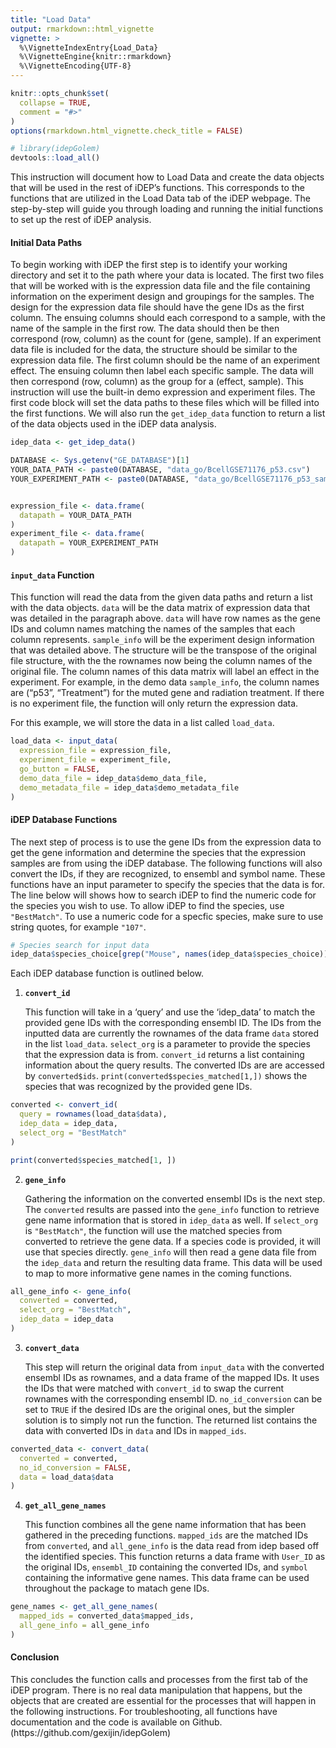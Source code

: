 ```yaml
---
title: "Load Data"
output: rmarkdown::html_vignette
vignette: >
  %\VignetteIndexEntry{Load_Data}
  %\VignetteEngine{knitr::rmarkdown}
  %\VignetteEncoding{UTF-8}
---
```


```r
knitr::opts_chunk$set(
  collapse = TRUE,
  comment = "#>"
)
options(rmarkdown.html_vignette.check_title = FALSE)
```

```r
# library(idepGolem)
devtools::load_all()
```

This instruction will document how to Load Data and create the data objects that will be used in the rest of iDEP's functions. This corresponds to the functions that are utilized in the Load Data tab of the iDEP webpage. The step-by-step will guide you through loading and running the initial functions to set up the rest of iDEP analysis.

#### Initial Data Paths

To begin working with iDEP the first step is to identify your working directory
and set it to the path where your data is located. The first two files that will
be worked with is the expression data file and the file containing information
on the experiment design and groupings for the samples. The design for the
expression data file should have the gene IDs as the first column. The ensuing
columns should each correspond to a sample, with the name of the sample in the
first row. The data should then be then correspond (row, column) as the count
for (gene, sample). If an experiment data file is included for the data, the
structure should be similar to the expression data file. The first column should
be the name of an experiment effect. The ensuing column then label each specific
sample. The data will then correspond (row, column) as the group for a
(effect, sample). This instruction will use the built-in demo expression and
experiment files. The first code block will set the data paths to these files
which will be filled into the first functions. We will also run the 
`get_idep_data` function to return a list of the data objects used in the iDEP
data analysis.

```r
idep_data <- get_idep_data()

DATABASE <- Sys.getenv("GE_DATABASE")[1]
YOUR_DATA_PATH <- paste0(DATABASE, "data_go/BcellGSE71176_p53.csv")
YOUR_EXPERIMENT_PATH <- paste0(DATABASE, "data_go/BcellGSE71176_p53_sampleInfo.csv")


expression_file <- data.frame(
  datapath = YOUR_DATA_PATH
)
experiment_file <- data.frame(
  datapath = YOUR_EXPERIMENT_PATH
)
```

#### **`input_data`** Function

This function will read the data from the given data paths and return a list
with the data objects. `data` will be the data matrix of expression data that
was detailed in the paragraph above. `data` will have row names as the gene IDs and column names matching the names of the samples that each column represents. `sample_info` will be the experiment design information that was detailed above. The structure will be the transpose of the original file structure, with the the rownames now being the column names of the original file. The column names of this data matrix will label an effect in the experiment. For example, in the demo data `sample_info`, the column names are ("p53", "Treatment") for the muted gene and radiation treatment. If there is no experiment file, the function will only return the expression data.

For this example, we will store the data in a list called `load_data`.

```r
load_data <- input_data(
  expression_file = expression_file,
  experiment_file = experiment_file,
  go_button = FALSE,
  demo_data_file = idep_data$demo_data_file,
  demo_metadata_file = idep_data$demo_metadata_file
)
```

#### iDEP Database Functions

The next step of process is to use the gene IDs from the expression data to get
the gene information and determine the species that the expression samples are
from using the iDEP database. The following functions will also convert the IDs,
if they are recognized, to ensembl and symbol name. These functions have an
input parameter to specify the species that the data is for. The line below will
shows how to search iDEP to find the numeric code for the species you wish to
use. To allow iDEP to find the species, use `"BestMatch"`. To use a numeric code
for a specfic species, make sure to use string quotes, for example `"107"`.

```r
# Species search for input data
idep_data$species_choice[grep("Mouse", names(idep_data$species_choice))]
```

Each iDEP database function is outlined below.

1. **`convert_id`**

    This function will take in a 'query' and use the 'idep_data' to match the 
    provided gene IDs with the corresponding ensembl ID. The IDs from the
    inputted data are currently the rownames of the data frame `data` stored in the list `load_data`. `select_org` is a parameter to provide the species
    that the expression data is from. `convert_id` returns a list containing
    information about the query results. The converted IDs are are accessed by `converted$ids`. `print(converted$species_matched[1,])` shows the species
    that was recognized by the provided gene IDs.
    
```r
converted <- convert_id(
  query = rownames(load_data$data),
  idep_data = idep_data,
  select_org = "BestMatch"
)

print(converted$species_matched[1, ])
```
    

2. **`gene_info`**

    Gathering the information on the converted ensembl IDs is the next step. 
    The `converted` results are passed into the `gene_info` function to retrieve
    gene name information that is stored in `idep_data` as well. If `select_org`
    is `"BestMatch"`, the function will use the matched species from converted
    to retrieve the gene data. If a species code is provided, it will use that
    species directly. `gene_info` will then read a gene data file from the
    `idep_data` and return the resulting data frame. This data will be used to
    map to more informative gene names in the coming functions.
    
```r
all_gene_info <- gene_info(
  converted = converted,
  select_org = "BestMatch",
  idep_data = idep_data
)
```
    
    
3. **`convert_data`**

    This step will return the original data from `input_data` with the converted
    ensembl IDs as rownames, and a data frame of the mapped IDs. It uses the IDs
    that were matched with `convert_id` to swap the current rownames with the 
    corresponding ensembl ID. `no_id_conversion` can be set to `TRUE` if the 
    desired IDs are the original ones, but the simpler solution is to simply not
    run the function. The returned list contains the data with converted IDs in 
    `data` and IDs in `mapped_ids`.
    
```r
converted_data <- convert_data(
  converted = converted,
  no_id_conversion = FALSE,
  data = load_data$data
)
```


4. **`get_all_gene_names`**

    This function combines all the gene name information that has been gathered
    in the preceding functions. `mapped_ids` are the matched IDs from 
    `converted`, and `all_gene_info` is the data read from idep based off the
    identified species. This function returns a data frame with `User_ID` as the
    original IDs, `ensembl_ID` containing the converted IDs, and `symbol`
    containing the informative gene names. This data frame can be used
    throughout the package to matach gene IDs.
    
```r
gene_names <- get_all_gene_names(
  mapped_ids = converted_data$mapped_ids,
  all_gene_info = all_gene_info
)
```

#### Conclusion

This concludes the function calls and processes from the first tab of the iDEP
program. There is no real data manipulation that happens, but the objects that
are created are essential for the processes that will happen in the following
instructions. For troubleshooting, all functions have documentation and the code
is available on Github. (https://github.com/gexijin/idepGolem)
